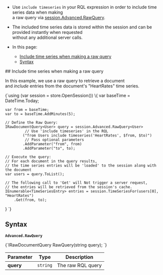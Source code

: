 
<Admonition type="note" title="">

* Use `include timeseries` in your RQL expression in order to include time series data when making  
  a raw query via [session.Advanced.RawQuery](../../../../../client-api/session/querying/how-to-query.mdx#sessionadvancedrawquery).

* The included time series data is stored within the session and can be provided instantly when requested  
  without any additional server calls.

* In this page:
   * [Include time series when making a raw query](../../../../../document-extensions/timeseries/client-api/session/include/with-raw-queries.mdx#include-time-series-when-making-a-raw-query)
   * [Syntax](../../../../../document-extensions/timeseries/client-api/session/include/with-raw-queries.mdx#syntax)

</Admonition>
## Include time series when making a raw query

In this example, we use a raw query to retrieve a document   
and _include_ entries from the document's "HeartRates" time series.  

<TabItem value="timeseries_region_Raw-Query-Document-And-Include-TimeSeries" label="timeseries_region_Raw-Query-Document-And-Include-TimeSeries">
<CodeBlock language="csharp">
{`using (var session = store.OpenSession())
\{
    var baseTime = DateTime.Today;

    var from = baseTime;
    var to = baseTime.AddMinutes(5);

    // Define the Raw Query:
    IRawDocumentQuery<User> query = session.Advanced.RawQuery<User>
             // Use 'include timeseries' in the RQL
            ("from Users include timeseries('HeartRates', $from, $to)")
             // Pass optional parameters
            .AddParameter("from", from)
            .AddParameter("to", to);

    // Execute the query:
    // For each document in the query results,
    // the time series entries will be 'loaded' to the session along with the document
    var users = query.ToList();

    // The following call to 'Get' will Not trigger a server request,
    // the entries will be retrieved from the session's cache.
    IEnumerable<TimeSeriesEntry> entries = session.TimeSeriesFor(users[0], "HeartRates")
        .Get(from, to);
\}
`}
</CodeBlock>
</TabItem>



## Syntax

**`Advanced.RawQuery`**

<TabItem value="RawQuery-definition" label="RawQuery-definition">
<CodeBlock language="csharp">
{`IRawDocumentQuery<T> RawQuery<T>(string query);
`}
</CodeBlock>
</TabItem>

| Parameter | Type     | Description       |
|-----------|----------|-------------------|
| **query** | `string` | The raw RQL query |




